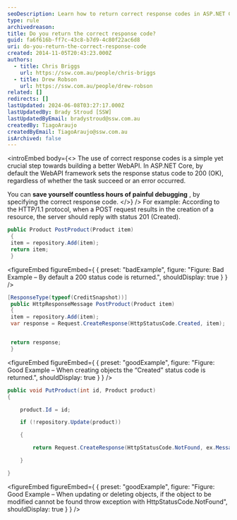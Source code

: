 ```yaml
---
seoDescription: Learn how to return correct response codes in ASP.NET Core WebAPI and improve debugging efficiency.
type: rule
archivedreason:
title: Do you return the correct response code?
guid: fa6f616b-ff7c-43c8-b7d9-4c80f22ac6d8
uri: do-you-return-the-correct-response-code
created: 2014-11-05T20:43:23.000Z
authors:
  - title: Chris Briggs
    url: https://ssw.com.au/people/chris-briggs
  - title: Drew Robson
    url: https://ssw.com.au/people/drew-robson
related: []
redirects: []
lastUpdated: 2024-06-08T03:27:17.000Z
lastUpdatedBy: Brady Stroud [SSW]
lastUpdatedByEmail: bradystroud@ssw.com.au
createdBy: TiagoAraujo
createdByEmail: TiagoAraujo@ssw.com.au
isArchived: false
---
```


<introEmbed
  body={<>
The use of correct response codes is a simple yet crucial step towards building a better WebAPI. In ASP.NET Core, by default the WebAPI framework sets the response status code to 200 (OK), regardless of whether the task succeed or an error occurred.

You can **save yourself countless hours of painful debugging** , by specifying the correct response code.
  </>}
/>
For example: According to the HTTP/1.1 protocol, when a POST request results in the creation of a resource, the server should reply with status 201 (Created).

```csharp
public Product PostProduct(Product item)
 {
 item = repository.Add(item);
 return item;
 }
```

<figureEmbed figureEmbed={ {
  preset: "badExample",
  figure: "Figure: Bad Example – By default a 200 status code is returned.",
  shouldDisplay: true
} } />


```csharp
[ResponseType(typeof(CreditSnapshot))]
 public HttpResponseMessage PostProduct(Product item)
 {
 item = repository.Add(item);
 var response = Request.CreateResponse(HttpStatusCode.Created, item);


 return response;
 }
```

<figureEmbed figureEmbed={ {
  preset: "goodExample",
  figure: "Figure: Good Example – When creating objects the “Created” status code is returned.",
  shouldDisplay: true
} } />


```csharp
public void PutProduct(int id, Product product)
{

    product.Id = id;

    if (!repository.Update(product))

    {

        return Request.CreateResponse(HttpStatusCode.NotFound, ex.Message);

    }

}
```

<figureEmbed figureEmbed={ {
  preset: "goodExample",
  figure: "Figure: Good Example – When updating or deleting objects, if the object to be modified cannot be found throw exception with HttpStatusCode.NotFound",
  shouldDisplay: true
} } />
